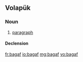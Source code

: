 ==Volapük==

===Noun===
{{vo-noun}}

# [[paragraph]]

====Declension====
{{vo-decl-noun}}

[[fr:bagaf]]
[[io:bagaf]]
[[mg:bagaf]]
[[vo:bagaf]]